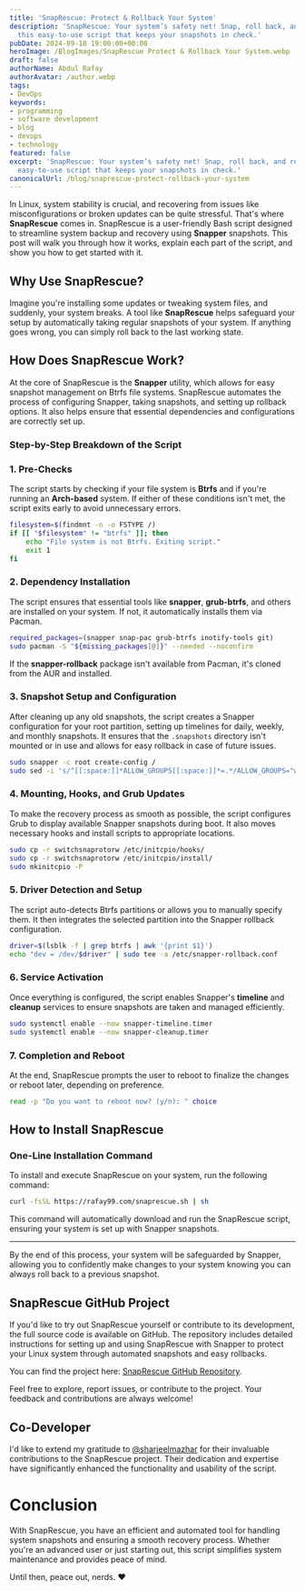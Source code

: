 ```yaml
---
title: 'SnapRescue: Protect & Rollback Your System'
description: 'SnapRescue: Your system’s safety net! Snap, roll back, and relax with
  this easy-to-use script that keeps your snapshots in check.'
pubDate: 2024-09-18 19:00:00+00:00
heroImage: /BlogImages/SnapRescue Protect & Rollback Your System.webp
draft: false
authorName: Abdul Rafay
authorAvatar: /author.webp
tags:
- DevOps
keywords:
- programming
- software development
- blog
- devops
- technology
featured: false
excerpt: 'SnapRescue: Your system’s safety net! Snap, roll back, and relax with this
  easy-to-use script that keeps your snapshots in check.'
canonicalUrl: /blog/snaprescue-protect-rollback-your-system
---
```

In Linux, system stability is crucial, and recovering from issues like misconfigurations or broken updates can be quite stressful. That's where **SnapRescue** comes in. SnapRescue is a user-friendly Bash script designed to streamline system backup and recovery using **Snapper** snapshots. This post will walk you through how it works, explain each part of the script, and show you how to get started with it.

## **Why Use SnapRescue?**

Imagine you're installing some updates or tweaking system files, and suddenly, your system breaks. A tool like **SnapRescue** helps safeguard your setup by automatically taking regular snapshots of your system. If anything goes wrong, you can simply roll back to the last working state.

## **How Does SnapRescue Work?**

At the core of SnapRescue is the **Snapper** utility, which allows for easy snapshot management on Btrfs file systems. SnapRescue automates the process of configuring Snapper, taking snapshots, and setting up rollback options. It also helps ensure that essential dependencies and configurations are correctly set up.

### **Step-by-Step Breakdown of the Script**

### 1. **Pre-Checks**

The script starts by checking if your file system is **Btrfs** and if you're running an **Arch-based** system. If either of these conditions isn't met, the script exits early to avoid unnecessary errors.

```bash
filesystem=$(findmnt -n -o FSTYPE /)
if [[ "$filesystem" != "btrfs" ]]; then
    echo "File system is not Btrfs. Exiting script."
    exit 1
fi
```

### 2. **Dependency Installation**

The script ensures that essential tools like **snapper**, **grub-btrfs**, and others are installed on your system. If not, it automatically installs them via Pacman.

```bash
required_packages=(snapper snap-pac grub-btrfs inotify-tools git)
sudo pacman -S "${missing_packages[@]}" --needed --noconfirm
```

If the **snapper-rollback** package isn't available from Pacman, it's cloned from the AUR and installed.

### 3. **Snapshot Setup and Configuration**

After cleaning up any old snapshots, the script creates a Snapper configuration for your root partition, setting up timelines for daily, weekly, and monthly snapshots. It ensures that the `.snapshots` directory isn't mounted or in use and allows for easy rollback in case of future issues.

```bash
sudo snapper -c root create-config /
sudo sed -i 's/^[[:space:]]*ALLOW_GROUPS[[:space:]]*=.*/ALLOW_GROUPS="wheel"/' /etc/snapper/configs/root
```

### 4. **Mounting, Hooks, and Grub Updates**

To make the recovery process as smooth as possible, the script configures Grub to display available Snapper snapshots during boot. It also moves necessary hooks and install scripts to appropriate locations.

```bash
sudo cp -r switchsnaprotorw /etc/initcpio/hooks/
sudo cp -r switchsnaprotorw /etc/initcpio/install/
sudo mkinitcpio -P
```

### 5. **Driver Detection and Setup**

The script auto-detects Btrfs partitions or allows you to manually specify them. It then integrates the selected partition into the Snapper rollback configuration.

```bash
driver=$(lsblk -f | grep btrfs | awk '{print $1}')
echo "dev = /dev/$driver" | sudo tee -a /etc/snapper-rollback.conf
```

### 6. **Service Activation**

Once everything is configured, the script enables Snapper's **timeline** and **cleanup** services to ensure snapshots are taken and managed efficiently.

```bash
sudo systemctl enable --now snapper-timeline.timer
sudo systemctl enable --now snapper-cleanup.timer
```

### 7. **Completion and Reboot**

At the end, SnapRescue prompts the user to reboot to finalize the changes or reboot later, depending on preference.

```bash
read -p "Do you want to reboot now? (y/n): " choice
```

## **How to Install SnapRescue**

### **One-Line Installation Command**

To install and execute SnapRescue on your system, run the following command:

```bash
curl -fsSL https://rafay99.com/snaprescue.sh | sh
```

This command will automatically download and run the SnapRescue script, ensuring your system is set up with Snapper snapshots.

---

By the end of this process, your system will be safeguarded by Snapper, allowing you to confidently make changes to your system knowing you can always roll back to a previous snapshot.

## SnapRescue GitHub Project

If you'd like to try out SnapRescue yourself or contribute to its development, the full source code is available on GitHub. The repository includes detailed instructions for setting up and using SnapRescue with Snapper to protect your Linux system through automated snapshots and easy rollbacks.

You can find the project here: [SnapRescue GitHub Repository](https://github.com/rafay99-epic/SnapRescue).

Feel free to explore, report issues, or contribute to the project. Your feedback and contributions are always welcome!

## **Co-Developer**

I'd like to extend my gratitude to [@sharjeelmazhar](https://github.com/sharjeelmazhar) for their invaluable contributions to the SnapRescue project. Their dedication and expertise have significantly enhanced the functionality and usability of the script.

# **Conclusion**

With SnapRescue, you have an efficient and automated tool for handling system snapshots and ensuring a smooth recovery process. Whether you're an advanced user or just starting out, this script simplifies system maintenance and provides peace of mind.

Until then, peace out, nerds. ❤️
